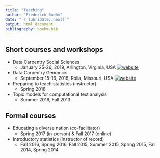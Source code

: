 ```yaml
---
title: "Teaching" 
author: "Frederick Boehm" 
date: "`r lubridate::now()`" 
output: html_document 
bibliography: boehm.bib 
---
```



## Short courses and workshops

- Data Carpentry Social Sciences
    - January 25-26, 2019, Arlington, Virginia, USA  [![website](../../images/html-icon.png)]( https://fboehm.github.io/2019-01-25-gmu/ "Course website")

- Data Carpentry Genomics  
    - September 15-16, 2018, Rolla, Missouri, USA  [![website](../../images/html-icon.png)]( https://yeemey.github.io/2018-09-15-und-mbdh/ "Course website")

    
- Preparing to teach statistics (instructor)  
    - Spring 2018

- Topic models for computational text analysis
    - Summer 2016, Fall 2013

    
    
## Formal courses

- Educating a diverse nation (co-facilitator)  
    - Spring 2017 (in-person) & Fall 2017 (online)

- Introductory statistics (instructor of record)  
    - Fall 2016, Spring 2016, Fall 2015, Summer 2015, Spring 2015, Fall 2014, Spring 2014  
    


